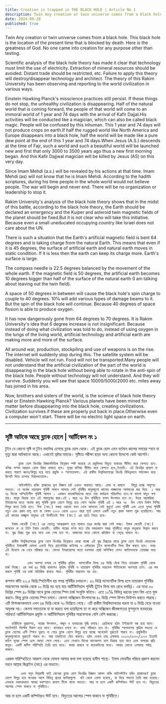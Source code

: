 ```yaml
---
title: Creation is trapped in THE BLACK HOLE | Article No 1
description: Twin Any creation or twin universe comes from a black hole. This black hole is the location of the present time that is blocked by death. Here is the greatness of God. No one came into creation for any purpose other than testing.
date: 2024-09-28
published: true
---
```


Twin Any creation or twin universe comes from a black hole. This black hole is the location of the present time that is blocked by death. Here is the greatness of God. No one came into creation for any purpose other than testing.

Scientific analysis of the black hole theory has made it clear that technology must limit the use of electricity. Extraction of mineral resources should be avoided. Distant trade should be restricted, etc. Failure to apply this theory will destroy/disappear technology and architect. The theory of this Rakim University has been observing and reporting to the world civilization in various ways.

Einstein Hawking Planck's misscience practices still persist. If these things do not stop, the unhealthy civilization is disappearing. Half of the natural world that is coming forward, the people of that world will come to an immoral world of 1 year and 74 days with the arrival of Kafir Dajjal.His activities will be conducted like a magician, which can also be called black magic. People will be confused by this inhuman. This 1 year and 74 days will not produce crops on earth.If half the rugged world like North America and Europe disappears into a black hole, half the world will be made like a pure dew point at the end of this 1 year and 74 days.When Jesus (A.S.) descends at the time of Fajr, such a world and such a beautiful world will be launched new and first that only 3000 to 3500 years ago thus a new first morning began. And this Kafir Dajjwal magician will be killed by Jesus (AS) on this very day.

Since Imam Mehdi (a.s.) will be revealed by his actions at that time. Imam Mehdi (as) will not know that he is Imam Mehdi. According to the hadith scriptures, during his time people in the whole world would not believe people. The war will begin and never end. There will be no organization or leadership to stop it.

Rakim University's analysis of the black hole theory shows that in the midst of this battle, according to the black hole theory, the Earth should be declared an emergency and the Kuiper and asteroid twin magnetic fields of the planet should be fixed.But it is not clear who will take this initiative. Because even a small uneducated occupying country like Israel does not care about the UN.

There is such a situation that the Earth's artificial magnetic field is bent 64 degrees and is taking charge from the natural Earth. This means that even if it is 45 degrees, the surface of artificial earth and natural earth moves in static condition. If it is less then the earth can keep its charge more. Earth's surface is large.

The compass needle is 22.5 degrees balanced by the movement of the whole earth. If the magnetic field is 50 degrees, the artificial earth becomes 10 degrees bigger than half of the surface of the natural earth (I am talking about leaving out the twin field).

A space of 50 degrees in between will cause the black hole's spin charge to couple to 40 degrees. 10℅ will add various types of damage beams to it. But the spin of the black hole will continue. Because 40 degrees of space fission is able to produce oxygen.

It has now dangerously gone from 64 degrees to 70 degrees. It is Rakim University's idea that 6 degree increase is not insignificant. Because instead of doing what civilization was told to do, instead of using oxygen in the lungs of the living world, artificial technology and artificial earth are making more and more of the surface.

All around war, production, stockpiling and use of weapons is on the rise. The internet will suddenly stop during this. The satellite system will be disabled. Vehicle will not run. Food will not be transported.Many people will not understand that the artificial civilization of the part of the world is disappearing in the black hole without being able to rotate in the anti-spin of the black hole. People without technology will not understand. And they will survive. Suddenly you will see that space 10000/5000/2000 etc. miles away has joined in his area.

Now, brothers and sisters of the world, is the science of black hole theory real or Einstein Hawking Planck? Various planets have been mined for matter before disappearing into the black hole, creating civilizations. Civilization survives if these are properly put back in place.Otherwise even a computer won't start. There will be no electric light space on earth.

---

## সৃষ্টি আটকে আছে ব্ল‍্যাক হোলে | আর্টিকেল নং ১

টুইন যে কোনো সৃষ্টি বা টুইন মহাবিশ্ব এসেছে ব্ল‍্যাক হোল থেকে। এই ব্ল‍্যাক হোল এমন বর্তমান কালের সময়ের স্হান যা মৃত‍্যু দ্বারা আটকানো আছে। এখানেই স্রষ্টার মাহাত্ম। সৃষ্টিতে পরীক্ষা ছাড়া অন‍্য কোনো উদ্দেশ‍্যে কেউ আসেনি।

          ব্ল‍্যাক হোল থিওরির বিজ্ঞানভিত্তিক বিশ্লেষন স্পষ্ট করেছে যে প্রযুক্তিসহ বিদ‍্যুত ব‍্যবাহার সীমিত করে ফেলতে হবে। খনিজ সম্পদ আহরন থেকে বিরত থাকতে হবে। দূরের বাণিজ‍্য সীমিত করে ফেলতে হবে,ইত‍্যাদি। এই থিওরির প্রয়োগ না করতে পারলে ধ্বংস/বিলুপ্ত হয়ে যাবে প্রযুক্তি ও স্হাপত‍্যকলা। এই রাকীম বিশ্ববিদ্যালয়ের থিওরি বিভিন্নভাবে পর্যবেক্ষন করে রিপোর্ট দিয়ে চলেছে বিশ্বসভ‍্যতাকে।

          আইনস্টাইন হকিং প্ল‍্যাঙ্কদের ভুল বিজ্ঞান চর্চা এখনও অব‍্যাহত আছে। এসব না থামলে   বিলুপ্ত হচ্ছে অসুস্হ‍্য সভ‍্যতা। যে অর্ধেক ন‍্যাচারাল পৃথিবী সামনে আসছে সেই পৃথিবীর মানুষগুলো কাফের দাজ্জালের আগমনের মধ‍্য দিয়ে  ১ বছর ৭৪ দিনের অস্হিতিশীল পৃথিবী আসবে । একজন ম‍্যাজেসিয়ানের মতো তার কার্যক্রম পরিচালিত হবে।যা কালো যাদুও বলা যায়। মানুষ বিভ্রান্ত হবে এই অমানুষের দ্বারা।এই ১ বছর ৭৪ দিন পৃথিবীতে ফসল উৎপাদন হবে না। উত্তর আমেরিকা ইউরোপের মতো অর্ধেক রুগ্ন পৃথিবী ব্ল‍্যাক হোলে বিলুপ্ত হয়ে গেলে অর্ধেক পৃথিবী এই ১ বছর ৭৪  দিন শেষে নির্মল শিশির বিন্দুর মতো তৈরি হবে। ঈসা (আ:) ফজর ওয়াক্তে যখন নেমে আসবেন সেই মুহুর্তে এমন পৃথিবী এবং এতো সুন্দর পৃথিবী নতুন এবং প্রথম চালু হবে যা কেবল ৩০০০ থেকে ৩৫০০ বছর পূর্বে এভাবে একটি নতুন প্রথম সকাল শুরু হয়েছিলো। আর এই কাফের দাজ্জ্বাল যাদুকর এই দিনটিতেই ঈসা (আ:) এর হাতে নিহত হবে।

       ইমাম মেহেদী (আ:) এর যেহেতু আত্মপ্রকাশ হয়ে থাকবে তাঃর কর্মের দ্বারা সেই সময়। ইমাম মেহেদী (আ:) জানবেন না যে তিনি ইমাম মেহেদী। হাদীস শাস্ত্রের বর্ণনা মতে তাঁর সময়কালে সমগ্র পৃথিবীতে মানুষ মানুষকে বিশ্বাস করবে না। যুদ্ধ বিগ্রহ শুরু হয়ে যাবে এবং শেষ হবে না। থামানোর মতো কোনো প্রতিষ্ঠান বা নেতৃত্ব থাকবে না।

       রাকীম বিশ্ববিদ্যালয়ের ব্ল‍্যাক হোল থিওরির বিশ্লেষনে বোঝা যাচ্ছে এই যুদ্ধ বিগ্রহের মাঝে ব্ল‍্যাক হোল থিওরি মোতাবেক পৃথিবীতে ইমার্জেন্সী ঘোষনা এখনই দিয়ে প্ল‍্যানেটারির কাইপার ও এস্টরয়েড টুইন ম‍্যাগনেটিক ফিল্ড ঠিক করতে হবে। অথচ এই উদ‍্যোগ কে নেবে পরিস্কার নয়। কেননা ইসরায়েলের মতো দখলদার ছোট্ট অশিক্ষিত দেশও জাতিসংঘকে তোয়াক্কা করে না।

              এমন অবস্হা চলছে যে পৃথিবীর কৃত্রিম  ম‍্যাগনেটিক ফিল্ড ৬৪ ডিগ্রি বেঁকে গিয়ে ন‍্যাচারাল পৃথিবী থেকে চার্জ নিচ্ছে। এর অর্থ ৪৫ ডিগ্রি থাকলেও কৃত্রিম পৃথিবী ও ন‍্যাচারাল পৃথিবীর সারফেস স্টাট‍্যাসকো অবস্হায় চলে। এর কম করলে পৃথিবী ওর চার্জ অতিরিক্ত রাখতে পারে। পৃথিবীর সারফেস বড় হয়।
কম্পাস কাঁটা ২২.৫ ডিগ্রি স্হিতিশীল হয় সমগ্র পৃথিবীর চলাচলে। ৫০ ডিগ্রি ম‍্যাগনেটিক ফিল্ড হলে ন‍্যাচারাল পৃথিবীর সারফেসের অর্ধেক থেকে ১০ ডিগ্রি  বড় হয়ে যায় আর্টিফিসিয়াল পৃথিবী (টুইন ফিল্ড বাদ রেখে বলছি)।
এর মধ‍্যে ৫০ ডিগ্রির স্পেস ৪০ ডিগ্রির সাথে ব্ল‍্যাক হোলের স্পিন চার্জ সংযুক্তি ঘটাবে। এতে ১০℅ বিভিন্ন ধরনের দুষন বিম এতে যুক্ত করবে।কিন্তু ব্ল‍্যাক হোলের স্পিন চলবে। কেননা অক্সিজেন উৎপাদনের ৪০ ডিগ্রি স্পেস ফিশন ফিউশন করতে পারছে। এটি বিপদজনকভাবে এখন ৬৪ ডিগ্রি থেকে ৭০ ডিগ্রিতে গেছে। এটি রাকীম বিশ্ববিদ্যালয়ের ধারনা যা ৬ ডিগ্রি বেড়ে যাওয়া অমূলক নয়। কেননা সভ‍্যতাকে যা যা করতে বলা হয়েছিলো তা না করে অক্সিজেন জীবজগতের ফুসফুসে ব‍্যবহারের পরিবর্তে আর্টিফিশিয়াল প্রযুক্তি ও আর্টিফিসিয়াল পৃথিবীর সারফেসকে বেশি বেশি করাচ্ছে।

       চারিদিকে যুদ্ধাবস্হা, অস্ত্রের উৎপাদন, মজুদ ও ব‍্যবহারের বৃদ্ধি চলছে। এরইমধ‍্যে হঠাৎ ইন্টারনেট বন্ধ হয়ে যাবে। স‍্যাটেলাইট সিস্টেম বিকল হয়ে যাবে। যানবাহন চলবে না। খাদ‍্য পরিবহন হবে না। পৃথিবীর স্হলভাগের কৃত্রিম সভ‍্যতা যে ব্ল‍্যাক হোলের এন্টি স্পিনে ঘুরতে না পেরে ব্ল‍্যাক হোলে বিলুপ্ত হয়ে যাচ্ছে অনেকেই বুঝতেই পারবে না। প্রযুক্তিহীন মানুষগুলোতো বুঝতেই পারবে না। আর তারাইতো বেঁচে থাকবে। হঠাৎ দেখবে তার এলাকায় ১০০০০/৫০০০/২০০০ ইত‍্যাদি  মাইল দূরের স্পেস এসে জোড়া লেগে গেছে। এতে সেখানে দিনের কানেকশন হলে বিভ্রান্ত হয়ে যাবে একে অপরের প্রতি মানুষ। একটি জটিল পরিস্হিতি তৈরি হয়ে যাবে। খাবার থাকবে না কয়েকদিনের মধ‍্যে। আবার কোনো এলাকায় পর্যাপ্ত থাকবে।
এরকম পরিস্হিতিতে আকাশ থেকে ঘোষনা আসার কথা বলা হয়েছে হাদীস শাস্ত্রে। ইমাম মেহেদীর পরিচয় প্রকাশ করবেন মহান আল্লাহ  জিব্রাইল (আ:) এর মাধ‍্যমে।

           এখন বলুন বিশ্ববাসী ভাই বোনেরা ব্ল‍্যাক হোল থিওরির বিজ্ঞান আসল নাকি আইনস্টাইন হকিং প্ল‍্যাঙ্কদের? ব্ল‍্যাক হোলে বিলুপ্ত হয়ে যাওয়ার আগে বিভিন্ন গ্রহের ম‍্যাটারগুলো  খনি থেকে তোলা হয়েছে, যা দিয়ে সভ‍্যতা তৈরি করা হয়েছে। এসবকে যথাযথভাবে আবার যথাস্হানে রাখলে টিকে থাকে সভ‍্যতা। আর না হলে একটি কম্পিটারও স্টার্ট হবে না। বিদ‍্যুতের আলোর স্পেস থাকবে না পৃথিবীতে।   

আর না হলে একটি কম্পিটারও স্টার্ট হবে। বিদ‍্যুতের আলোর স্পেস থাকবে না পৃথিবীতে।
